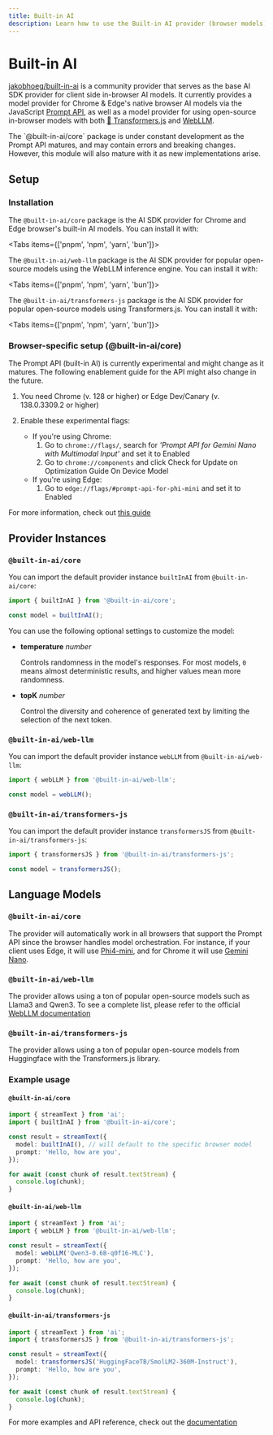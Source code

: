 ```yaml
---
title: Built-in AI
description: Learn how to use the Built-in AI provider (browser models) for the AI SDK.
---
```


# Built-in AI

[jakobhoeg/built-in-ai](https://github.com/jakobhoeg/built-in-ai) is a community provider that serves as the base AI SDK provider for client side in-browser AI models.
It currently provides a model provider for Chrome & Edge's native browser AI models via the JavaScript [Prompt API](https://github.com/webmachinelearning/prompt-api), as well as a model provider for using open-source in-browser models with both [🤗 Transformers.js](https://github.com/huggingface/transformers.js) and [WebLLM](https://github.com/mlc-ai/web-llm).

<Note type="warning">
  The `@built-in-ai/core` package is under constant development as the Prompt
  API matures, and may contain errors and breaking changes. However, this module
  will also mature with it as new implementations arise.
</Note>

## Setup

### Installation

The `@built-in-ai/core` package is the AI SDK provider for Chrome and Edge browser's built-in AI models. You can install it with:

<Tabs items={['pnpm', 'npm', 'yarn', 'bun']}>
  <Tab>
    <Snippet text="pnpm add @built-in-ai/core" dark />
  </Tab>
  <Tab>
    <Snippet text="npm install @built-in-ai/core" dark />
  </Tab>
  <Tab>
    <Snippet text="yarn add @built-in-ai/core" dark />
  </Tab>
  <Tab>
    <Snippet text="bun add @built-in-ai/core" dark />
  </Tab>
</Tabs>

The `@built-in-ai/web-llm` package is the AI SDK provider for popular open-source models using the WebLLM inference engine. You can install it with:

<Tabs items={['pnpm', 'npm', 'yarn', 'bun']}>
  <Tab>
    <Snippet text="pnpm add @built-in-ai/web-llm" dark />
  </Tab>
  <Tab>
    <Snippet text="npm install @built-in-ai/web-llm" dark />
  </Tab>
  <Tab>
    <Snippet text="yarn add @built-in-ai/web-llm" dark />
  </Tab>
  <Tab>
    <Snippet text="bun add @built-in-ai/web-llm" dark />
  </Tab>
</Tabs>

The `@built-in-ai/transformers-js` package is the AI SDK provider for popular open-source models using Transformers.js. You can install it with:

<Tabs items={['pnpm', 'npm', 'yarn', 'bun']}>
  <Tab>
    <Snippet text="pnpm add @built-in-ai/transformers-js" dark />
  </Tab>
  <Tab>
    <Snippet text="npm install @built-in-ai/transformers-js" dark />
  </Tab>
  <Tab>
    <Snippet text="yarn add @built-in-ai/transformers-js" dark />
  </Tab>
  <Tab>
    <Snippet text="bun add @built-in-ai/transformers-js" dark />
  </Tab>
</Tabs>

### Browser-specific setup (@built-in-ai/core)

<Note type="warning">
  The Prompt API (built-in AI) is currently experimental and might change as it
  matures. The following enablement guide for the API might also change in the
  future.
</Note>

1. You need Chrome (v. 128 or higher) or Edge Dev/Canary (v. 138.0.3309.2 or higher)

2. Enable these experimental flags:
   - If you're using Chrome:
     1. Go to `chrome://flags/`, search for _'Prompt API for Gemini Nano with Multimodal Input'_ and set it to Enabled
     2. Go to `chrome://components` and click Check for Update on Optimization Guide On Device Model
   - If you're using Edge:
     1. Go to `edge://flags/#prompt-api-for-phi-mini` and set it to Enabled

For more information, check out [this guide](https://developer.chrome.com/docs/extensions/ai/prompt-api)

## Provider Instances

### `@built-in-ai/core`

You can import the default provider instance `builtInAI` from `@built-in-ai/core`:

```ts
import { builtInAI } from '@built-in-ai/core';

const model = builtInAI();
```

You can use the following optional settings to customize the model:

- **temperature** _number_

  Controls randomness in the model's responses. For most models, `0` means almost deterministic results, and higher values mean more randomness.

- **topK** _number_

  Control the diversity and coherence of generated text by limiting the selection of the next token.

### `@built-in-ai/web-llm`

You can import the default provider instance `webLLM` from `@built-in-ai/web-llm`:

```ts
import { webLLM } from '@built-in-ai/web-llm';

const model = webLLM();
```

### `@built-in-ai/transformers-js`

You can import the default provider instance `transformersJS` from `@built-in-ai/transformers-js`:

```ts
import { transformersJS } from '@built-in-ai/transformers-js';

const model = transformersJS();
```

## Language Models

### `@built-in-ai/core`

The provider will automatically work in all browsers that support the Prompt API since the browser handles model orchestration.
For instance, if your client uses Edge, it will use [Phi4-mini](https://learn.microsoft.com/en-us/microsoft-edge/web-platform/prompt-api#the-phi-4-mini-model), and for Chrome it will use [Gemini Nano](https://developer.chrome.com/docs/ai/prompt-api#model_download).

### `@built-in-ai/web-llm`

The provider allows using a ton of popular open-source models such as Llama3 and Qwen3. To see a complete list, please refer to the official [WebLLM documentation](https://github.com/mlc-ai/web-llm)

### `@built-in-ai/transformers-js`

The provider allows using a ton of popular open-source models from Huggingface with the Transformers.js library.

### Example usage

#### `@built-in-ai/core`

```ts
import { streamText } from 'ai';
import { builtInAI } from '@built-in-ai/core';

const result = streamText({
  model: builtInAI(), // will default to the specific browser model
  prompt: 'Hello, how are you',
});

for await (const chunk of result.textStream) {
  console.log(chunk);
}
```

#### `@built-in-ai/web-llm`

```ts
import { streamText } from 'ai';
import { webLLM } from '@built-in-ai/web-llm';

const result = streamText({
  model: webLLM('Qwen3-0.6B-q0f16-MLC'),
  prompt: 'Hello, how are you',
});

for await (const chunk of result.textStream) {
  console.log(chunk);
}
```

#### `@built-in-ai/transformers-js`

```ts
import { streamText } from 'ai';
import { transformersJS } from '@built-in-ai/transformers-js';

const result = streamText({
  model: transformersJS('HuggingFaceTB/SmolLM2-360M-Instruct'),
  prompt: 'Hello, how are you',
});

for await (const chunk of result.textStream) {
  console.log(chunk);
}
```

For more examples and API reference, check out the [documentation](https://github.com/jakobhoeg/built-in-ai)
